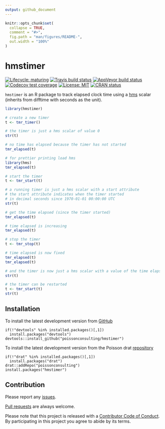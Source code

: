 ```yaml
---
output: github_document
---
```


<!-- README.md is generated from README.Rmd. Please edit that file -->

```r
knitr::opts_chunk$set(
  collapse = TRUE,
  comment = "#>",
  fig.path = "man/figures/README-",
  out.width = "100%"
)
```
# hmstimer

<!-- badges: start -->
[![Lifecycle: maturing](https://img.shields.io/badge/lifecycle-maturing-blue.svg)](https://www.tidyverse.org/lifecycle/#maturing)
[![Travis build status](https://travis-ci.com/poissonconsulting/hmstimer.svg?branch=master)](https://travis-ci.com/poissonconsulting/hmstimer)
[![AppVeyor build status](https://ci.appveyor.com/api/projects/status/github/poissonconsulting/hmstimer?branch=master&svg=true)](https://ci.appveyor.com/project/poissonconsulting/hmstimer)
[![Codecov test coverage](https://codecov.io/gh/poissonconsulting/hmstimer/branch/master/graph/badge.svg)](https://codecov.io/gh/poissonconsulting/hmstimer?branch=master)
[![License: MIT](https://img.shields.io/badge/License-MIT-green.svg)](https://opensource.org/licenses/MIT)
[![CRAN status](https://www.r-pkg.org/badges/version/hmstimer)](https://cran.r-project.org/package=hmstimer)
<!-- badges: end -->

`hmstimer` is an R package to 
track elapsed clock time using a [hms](https://github.com/tidyverse/hms) scalar (inherits from difftime with seconds as the unit).

```r
library(hmstimer)

# create a new timer
t <- tmr_timer()

# the timer is just a hms scalar of value 0
str(t)

# no time has elapsed because the timer has not started
tmr_elapsed(t)

# for prettier printing load hms
library(hms)
tmr_elapsed(t)

# start the timer
t <- tmr_start(t)

# a running timer is just a hms scalar with a start attribute
# the start attribute indicates when the timer started
# in decimal seconds since 1970-01-01 00:00:00 UTC
str(t)

# get the time elapsed (since the timer started)
tmr_elapsed(t)

# time elapsed is increasing
tmr_elapsed(t)

# stop the timer
t <- tmr_stop(t)

# time elapsed is now fixed
tmr_elapsed(t)
tmr_elapsed(t)

# and the timer is now just a hms scalar with a value of the time elapsed
str(t)

# the timer can be restarted
t <- tmr_start(t)
str(t)
```

## Installation

To install the latest development version from [GitHub](https://github.com/poissonconsulting/hmstimer)
```
if(!"devtools" %in% installed.packages()[,1]) 
  install.packages("devtools")
devtools::install_github("poissonconsulting/hmstimer")
```

To install the latest development version from the Poisson drat [repository](https://github.com/poissonconsulting/drat)
```
if(!"drat" %in% installed.packages()[,1]) 
  install.packages("drat")
drat::addRepo("poissonconsulting")
install.packages("hmstimer")
```

## Contribution

Please report any [issues](https://github.com/poissonconsulting/hmstimer/issues).

[Pull requests](https://github.com/poissonconsulting/hmstimer/pulls) are always welcome.

Please note that this project is released with a [Contributor Code of Conduct](CODE_OF_CONDUCT.md).
By participating in this project you agree to abide by its terms.
